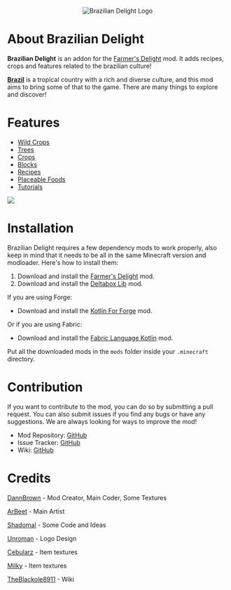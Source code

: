 <p align="center">
  <img src="https://media.forgecdn.net/attachments/956/979/brazilian-delight.png"
  alt="Brazilian Delight Logo"
   />
</p>

# About Brazilian Delight
**Brazilian Delight** is an addon for the [Farmer's Delight](https://modrinth.com/mod/farmers-delight) mod. It adds recipes, crops and features related to the brazilian culture!

**[Brazil](https://en.wikipedia.org/wiki/Brazil)** is a tropical country with a rich and diverse culture, and this mod aims to bring some of that to the game. There are many things to explore and discover!
<br/>


# Features

- [Wild Crops](https://moddedmc.wiki/en/project/braziliandelight/docs/wild_crops)
- [Trees](https://moddedmc.wiki/en/project/braziliandelight/docs/trees)
- [Crops](https://moddedmc.wiki/en/project/braziliandelight/docs/crops)
- [Blocks](https://moddedmc.wiki/en/project/braziliandelight/docs/blocks)
- [Recipes](https://moddedmc.wiki/en/project/braziliandelight/docs/recipes)
- [Placeable Foods](https://moddedmc.wiki/en/project/braziliandelight/docs/placeable_foods)
- [Tutorials](https://moddedmc.wiki/en/project/braziliandelight/docs/tutorials)

<img src="https://media.forgecdn.net/attachments/956/984/java_2024-08-30-21-38-38-2x.jpg"/>

# Installation

Brazilian Delight requires a few dependency mods to work properly, also keep in mind that it needs to be all in the same Minecraft version and modloader. Here's how to install them:

1. Download and install the [Farmer's Delight](https://modrinth.com/mod/farmers-delight) mod.
2. Download and install the [Deltabox Lib](https://modrinth.com/mod/deltaboxlib) mod.

If you are using Forge:
- Download and install the [Kotlin For Forge](https://modrinth.com/mod/kotlin-for-forge) mod.

Or if you are using Fabric:
- Download and install the [Fabric Language Kotlin](https://modrinth.com/mod/fabric-language-kotlin) mod.

Put all the downloaded mods in the `mods` folder inside your `.minecraft` directory.

# Contribution

If you want to contribute to the mod, you can do so by submitting a pull request. You can also submit issues if you find any bugs or have any suggestions. We are always looking for ways to improve the mod!
- Mod Repository: [GitHub](https://github.com/danbrown/braziliandelight)
- Issue Tracker: [GitHub](https://github.com/danbrown/deltaboxissues)
- Wiki: [GitHub](https://github.com/danbrown/deltaboxwiki)

# Credits
[DannBrown](https://x.com/deltaboxlabs) - Mod Creator, Main Coder, Some Textures

[ArBeet](https://x.com/ArBeeeet) - Main Artist

[Shadomal](https://github.com/vitorsantosb) - Some Code and Ideas

[Unroman](https://github.com/unroman) - Logo Design

[Cebularz](https://www.curseforge.com/members/cebularz_/projects) - Item textures

[Milky](https://x.com/Milk_Furr) - Item textures

[TheBlackole8911](https://github.com/TheBlackole8911) - Wiki